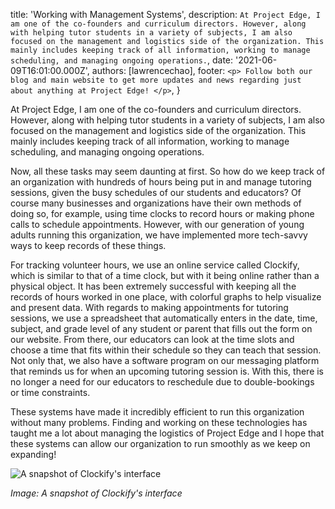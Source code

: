 
  title: 'Working with Management Systems',
  description: `At Project Edge, I am one of the co-founders and curriculum directors. However, along with helping tutor students in a variety of subjects, I am also focused on the management and logistics side of the organization. This mainly includes keeping track of all information, working to manage scheduling, and managing ongoing operations.`,
  date: '2021-06-09T16:01:00.000Z',
  authors: [lawrencechao],
  footer: `
    <p>
      Follow both our blog and main website to get more updates and news regarding just about anything at Project Edge!
    </p>
  `,
}

At Project Edge, I am one of the co-founders and curriculum directors. However, along with helping tutor students in a variety of subjects, I am also focused on the management and logistics side of the organization. This mainly includes keeping track of all information, working to manage scheduling, and managing ongoing operations. 

<!--more-->

Now, all these tasks may seem daunting at first. So how do we keep track of an organization with hundreds of hours being put in and manage tutoring sessions, given the busy schedules of our students and educators? Of course many businesses and organizations have their own methods of doing so, for example, using time clocks to record hours or making phone calls to schedule appointments. However, with our generation of young adults running this organization, we have implemented more tech-savvy ways to keep records of these things. 

For tracking volunteer hours, we use an online service called Clockify, which is similar to that of a time clock, but with it being online rather than a physical object. It has been extremely successful with keeping all the records of hours worked in one place, with colorful graphs to help visualize and present data. With regards to making appointments for tutoring sessions, we use a spreadsheet that automatically enters in the date, time, subject, and grade level of any student or parent that fills out the form on our website. From there, our educators can look at the time slots and choose a time that fits within their schedule so they can teach that session. Not only that, we also have a software program on our messaging platform that reminds us for when an upcoming tutoring session is. With this, there is no longer a need for our educators to reschedule due to double-bookings or time constraints.

These systems have made it incredibly efficient to run this organization without many problems. Finding and working on these technologies has taught me a lot about managing the logistics of Project Edge and I hope that these systems can allow our organization to run smoothly as we keep on expanding!

<img src={clockify} alt="A snapshot of Clockify's interface" />

*Image: A snapshot of Clockify's interface*


